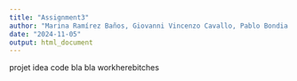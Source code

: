 ```yaml
---
title: "Assignment3"
author: "Marina Ramírez Baños, Giovanni Vincenzo Cavallo, Pablo Bondia Portoles, Priyanka"
date: "2024-11-05"
output: html_document
---
```

projet
idea
code
bla bla
workherebitches
